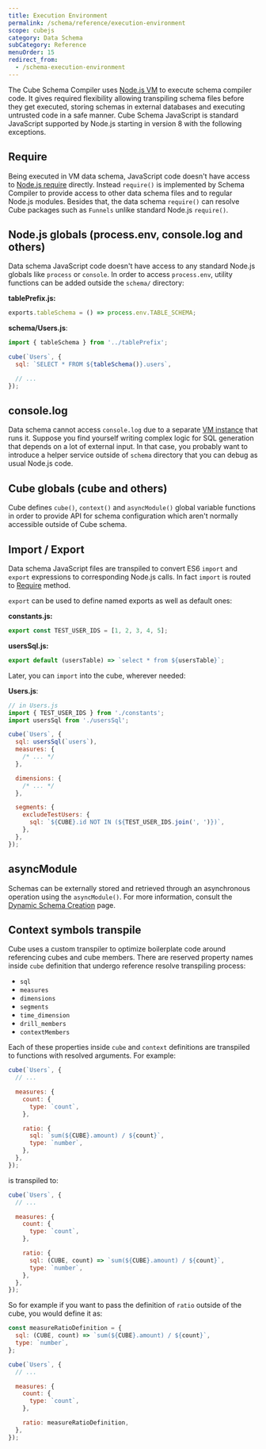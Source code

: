 ```yaml
---
title: Execution Environment
permalink: /schema/reference/execution-environment
scope: cubejs
category: Data Schema
subCategory: Reference
menuOrder: 15
redirect_from:
  - /schema-execution-environment
---
```


The Cube Schema Compiler uses [Node.js VM][nodejs-vm] to execute schema compiler
code. It gives required flexibility allowing transpiling schema files before
they get executed, storing schemas in external databases and executing untrusted
code in a safe manner. Cube Schema JavaScript is standard JavaScript supported
by Node.js starting in version 8 with the following exceptions.

## Require

Being executed in VM data schema, JavaScript code doesn't have access to
[Node.js require][nodejs-require] directly. Instead `require()` is implemented
by Schema Compiler to provide access to other data schema files and to regular
Node.js modules. Besides that, the data schema `require()` can resolve Cube
packages such as `Funnels` unlike standard Node.js `require()`.

## Node.js globals (process.env, console.log and others)

Data schema JavaScript code doesn't have access to any standard Node.js globals
like `process` or `console`. In order to access `process.env`, utility functions
can be added outside the `schema/` directory:

**tablePrefix.js:**

```javascript
exports.tableSchema = () => process.env.TABLE_SCHEMA;
```

**schema/Users.js**:

```javascript
import { tableSchema } from '../tablePrefix';

cube(`Users`, {
  sql: `SELECT * FROM ${tableSchema()}.users`,

  // ...
});
```

## console.log

Data schema cannot access `console.log` due to a separate [VM
instance][nodejs-vm] that runs it. Suppose you find yourself writing complex
logic for SQL generation that depends on a lot of external input. In that case,
you probably want to introduce a helper service outside of `schema` directory
that you can debug as usual Node.js code.

## Cube globals (cube and others)

Cube defines `cube()`, `context()` and `asyncModule()` global variable functions
in order to provide API for schema configuration which aren't normally
accessible outside of Cube schema.

## Import / Export

Data schema JavaScript files are transpiled to convert ES6 `import` and `export`
expressions to corresponding Node.js calls. In fact `import` is routed to
[Require][self-require] method.

`export` can be used to define named exports as well as default ones:

**constants.js:**

```javascript
export const TEST_USER_IDS = [1, 2, 3, 4, 5];
```

**usersSql.js:**

```javascript
export default (usersTable) => `select * from ${usersTable}`;
```

Later, you can `import` into the cube, wherever needed:

**Users.js**:

```javascript
// in Users.js
import { TEST_USER_IDS } from './constants';
import usersSql from './usersSql';

cube(`Users`, {
  sql: usersSql(`users`),
  measures: {
    /* ... */
  },

  dimensions: {
    /* ... */
  },

  segments: {
    excludeTestUsers: {
      sql: `${CUBE}.id NOT IN (${TEST_USER_IDS.join(', ')})`,
    },
  },
});
```

## asyncModule

Schemas can be externally stored and retrieved through an asynchronous operation
using the `asyncModule()`. For more information, consult the [Dynamic Schema
Creation][ref-dynamic-schemas] page.

## Context symbols transpile

Cube uses a custom transpiler to optimize boilerplate code around referencing
cubes and cube members. There are reserved property names inside `cube`
definition that undergo reference resolve transpiling process:

- `sql`
- `measures`
- `dimensions`
- `segments`
- `time_dimension`
- `drill_members`
- `contextMembers`

Each of these properties inside `cube` and `context` definitions are transpiled
to functions with resolved arguments. For example:

```javascript
cube(`Users`, {
  // ...

  measures: {
    count: {
      type: `count`,
    },

    ratio: {
      sql: `sum(${CUBE}.amount) / ${count}`,
      type: `number`,
    },
  },
});
```

is transpiled to:

```javascript
cube(`Users`, {
  // ...

  measures: {
    count: {
      type: `count`,
    },

    ratio: {
      sql: (CUBE, count) => `sum(${CUBE}.amount) / ${count}`,
      type: `number`,
    },
  },
});
```

So for example if you want to pass the definition of `ratio` outside of the
cube, you would define it as:

```javascript
const measureRatioDefinition = {
  sql: (CUBE, count) => `sum(${CUBE}.amount) / ${count}`,
  type: `number`,
};

cube(`Users`, {
  // ...

  measures: {
    count: {
      type: `count`,
    },

    ratio: measureRatioDefinition,
  },
});
```

[nodejs-vm]: https://nodejs.org/api/vm.html
[nodejs-require]: https://nodejs.org/api/modules.html#modules_require_id
[ref-dynamic-schemas]: /schema/dynamic-schema-creation
[self-require]: #require
